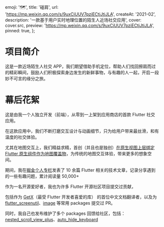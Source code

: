 
  emoji: '🗺️',
  title: '碰肩',
  url: 'https://mp.weixin.qq.com/s/9uxCiUUV7pziECtjJtiJLA',
  createAt: '2021-02',
  description: '一款基于用户实时地理位置的陌生人近场社交应用',
  cover: cover.src,
  preview: 'https://mp.weixin.qq.com/s/9uxCiUUV7pziECtjJtiJLA',
  pinned: true,
};

# 项目简介

这是一款近场陌生人社交 APP，我们期望借助手机定位，帮助人们找回擦肩而过的精彩瞬间，鼓励人们积极探索身边发生的新鲜事物，与有趣的人一起，开启一段妙不可言的缘分之旅。

# 幕后花絮

这是由我一个人独立开发（前端），从零到一上架到应用商店的首款 Flutter 社交应用。

在这款应用中，我们不断打磨交互设计与动画细节，只为给用户带来最丝滑，和有温度的社交体验。

尤其在地图交互上，我们精益求精，首创（并且也是独创）[在原生视图上层绑定 Flutter 原生组件作为地图覆盖物](https://juejin.cn/post/7097518993690329124)，为传统的地图交互体验，带来更多的想象空间。

期间，我在[掘金个人专栏](https://juejin.cn/user/2418581313189326/posts)发表了 10 余篇 Flutter 相关的技术文章，记录分享遇到的一些有趣问题，累计阅读量 50,000+

作为一名开源爱好者，我也为许多 Flutter 开源社区项目提交过贡献，

包括作为 [GetX](https://pub.dev/packages/get)（最受 Flutter 开发者喜爱的库） 的首位中文文档翻译者，以及为 [flutter_screenutil](https://pub.dev/packages/flutter_screenutil)、[image](https://pub.dev/packages/image) 等常用 packages 提交过 PR。

同时，我自己也发布维护了多个 packages 回馈给社区，包括：[nested_scroll_view_plus](https://pub.dev/packages/nested_scroll_view_plus)、[auto_hide_keyboard](https://pub.dev/packages/auto_hide_keyboard)

